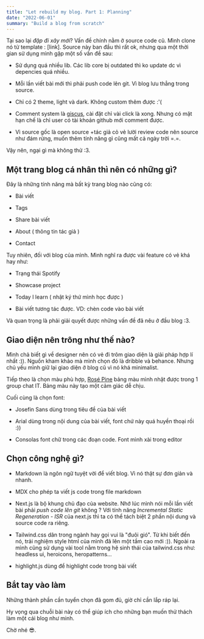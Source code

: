 ---
title: "Let rebuild my blog. Part 1: Planning"
date: "2022-06-01"
summary: "Build a blog from scratch"
---

Tại sao lại _đập đi xây mới_? Vấn đề chính nằm ở source code cũ. Mình clone nó từ template : [link]. Source này ban đầu thì rất ok, nhưng qua một thời gian sử dụng mình gặp một số vấn đề sau:

- Sử dụng quá nhiều lib. Các lib core bị outdated thì ko update dc vì depencies quá nhiều.

- Mỗi lần viết bài mới thì phải push code lên git. Vì blog lưu thẳng trong source.

- Chỉ có 2 theme, light và dark. Không custom thêm được :'(

- Comment system là [giscus](https://giscus.app/), cài đặt chỉ vài click là xong. Nhưng có mặt hạn chế là chỉ user có tài khoản github mới comment được.

- Vì source gốc là open source +tác giả cỏ vẻ lười review code nên source như đám rừng, muốn thêm tính năng gì cũng mất cả ngày trời =.=.

Vậy nên, ngại gì mà không thử :3.

## Một trang blog cá nhân thì nên có những gì?

Đây là những tính năng mà bất kỳ trang blog nào cũng có:

- Bài viết

- Tags

- Share bài viết

- About ( thông tin tác giả )

- Contact

Tuy nhiên, đối với blog của mình. Mình nghĩ ra được vài feature có vẻ khá hay như:

- Trạng thái Spotify

- Showcase project

- Today I learn ( nhật ký thứ mình học được )

- Bài viết tương tác được. VD: chèn code vào bài viết

Và quan trọng là phải giải quyết được những vấn đề đã nêu ở đầu blog :3.

## Giao diện nên trông như thế nào?

Mình chả biết gì về designer nên có vẻ đi trôm giao diện là giải pháp hợp lí nhất :)). Nguồn kham khảo mà mình chọn đó là dribble và behance. Nhưng chủ yếu mình giữ lại giao diện ở blog cũ vì nó khá minimalist.

Tiếp theo là chọn màu phù hợp, [Rosé Pine](https://rosepinetheme.com/) bảng màu mình nhặt được trong 1 group chat IT. Bảng màu này tạo một cảm giác dễ chịu.

Cuối cùng là chọn font:

- Josefin Sans dùng trong tiêu đề của bài viết

- Arial dùng trong nội dung của bài viết, font chứ này quá huyền thoại rồi :))

- Consolas font chữ trong các đoạn code. Font mình xài trong editor

## Chọn công nghệ gì?

- Markdown là ngôn ngữ tuyệt vời để viết blog. Vì nó thật sự đơn giản và nhanh.

- MDX cho phép ta viết js code trong file markdown

- Next.js là bộ khung chủ đạo của website. Nhớ lúc mình nói mỗi lần viết bài phải _push code lên git_ không ? Với tính năng _Incremental Static Regeneration - ISR_ của next.js thì ta có thể tách biệt 2 phần nội dung và source code ra riêng.

- Tailwind.css dân trong ngành hay gọi vui là "đuôi gió". Từ khi biết đến nó, trải nghiệm style html của mình đã lên một tầm cao mới :)). Ngoài ra mình cũng sử dụng vài tool nằm trong hệ sinh thái của tailwind.css như: headless ui, heroicons, heropatterns...

- highlight.js dùng để highlight code trong bài viết

## Bắt tay vào làm

Những thành phần cần tuyển chọn đã gom đủ, giờ chỉ cần lắp ráp lại.

Hy vọng qua chuỗi bài này có thể giúp ích cho những bạn muốn thử thách làm một cái blog như minh.

Chờ nhé 😎.
